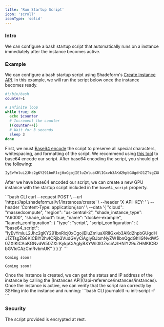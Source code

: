 ```yaml
---
title: 'Run Startup Script'
icon: 'scroll'
iconType: 'solid'
---
```

### Intro
We can configure a bash startup script that automatically runs on a instance immediately after the instance becomes active.

### Example
We can configure a bash startup script using Shadeform's [Create Instance API](/api-reference/instances/instances-create).
In this example, we will run the script below once the instance becomes ready.

```bash Script
#!/bin/bash
counter=1

# Infinite loop
while true; do
  echo $counter
  # Increment the counter
  ((counter++))
  # Wait for 3 seconds
  sleep 3
done
```

First, we must [Base64 encode](https://en.wikipedia.org/wiki/Base64) the script to preserve all special characters, whitespacing, and formatting of the script.
We recommend using [this tool](https://www.base64encode.org/) to base64 encode our script. After base64 encoding the script, you should get the following:

```bash Base64 Encoded Script
IyEvYmluL2Jhc2gKY291bnRlcj0xCgojIEluZmluaXRlIGxvb3AKd2hpbGUgdHJ1ZTsgZG8KICBlY2hvICRjb3VudGVyCiAgIyBJbmNyZW1lbnQgdGhlIGNvdW50ZXIKICAoKGNvdW50ZXIrKykpCiAgIyBXYWl0IGZvciAzIHNlY29uZHMKICBzbGVlcCAzCmRvbmUK
```

After we have base64 encoded our script, we can create a new GPU instance with the startup script included in the `base64_script` property.

<CodeGroup>
  ```bash CLI
  curl --request POST \
  --url 'https://api.shadeform.ai/v1/instances/create' \
  --header 'X-API-KEY: <api-key>' \
  --header 'Content-Type: application/json' \
  --data '{
    "cloud": "massedcompute",
    "region": "us-central-2",
    "shade_instance_type": "A6000",
    "shade_cloud": true,
    "name": "docker-example",
    "launch_configuration": {
      "type": "script",
      "script_configuration": {
        "base64_script": "IyEvYmluL2Jhc2gKY291bnRlcj0xCgojIEluZmluaXRlIGxvb3AKd2hpbGUgdHJ1ZTsgZG8KICBlY2hvICRjb3VudGVyCiAgIyBJbmNyZW1lbnQgdGhlIGNvdW50ZXIKICAoKGNvdW50ZXIrKykpCiAgIyBXYWl0IGZvciAzIHNlY29uZHMKICBzbGVlcCAzCmRvbmUK"
      }
    }
  }'
  ```

  ```python Python
  Coming soon!
  ```

  ```golang Go
  Coming soon!
  ```
</CodeGroup>
Once the instance is created, we can get the status and IP address of the instance by calling the [Instances API](/api-reference/instances/instances).
Once the instance is active, we can verify that the script ran correctly by SSHing into the instance and running:
```bash CLI
journalctl -u init-script -f
```

### Security
The script provided is encrypted at rest.